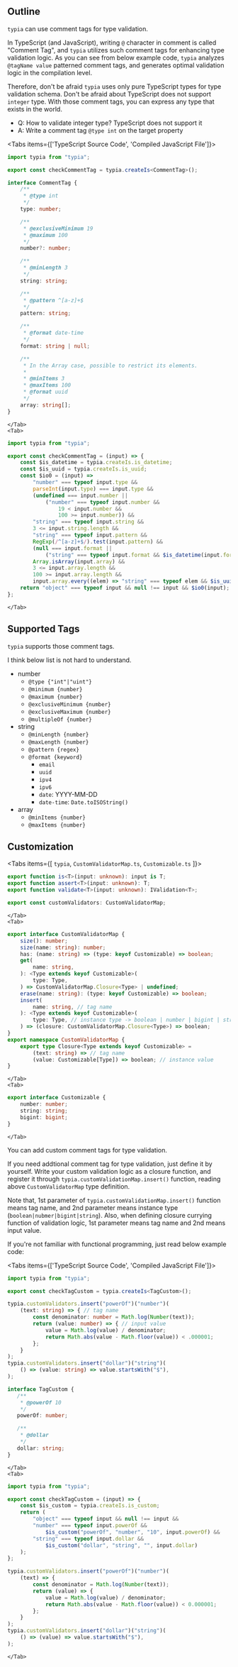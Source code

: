 
## Outline
`typia` can use comment tags for type validation.

In TypeScript (and JavaScript), writing `@` character in comment is called "Comment Tag", and `typia` utilizes such comment tags for enhancing type validation logic. As you can see from below example code, `typia` analyzes `@tagName value` patterned comment tags, and generates optimal validation logic in the compilation level.

Therefore, don't be afraid `typia` uses only pure TypeScript types for type validation schema. Don't be afraid about TypeScript does not support `integer` type. With those comment tags, you can express any type that exists in the world.

  - Q: How to validate integer type? TypeScript does not support it
  - A: Write a comment tag `@type int` on the target property

<Tabs items={['TypeScript Source Code', 'Compiled JavaScript File']}>
    <Tab>
```typescript copy filename="examples/src/is-comment-tags.ts" showLineNumbers {3}
import typia from "typia";

export const checkCommentTag = typia.createIs<CommentTag>();

interface CommentTag {
    /**
     * @type int
     */
    type: number;

    /**
     * @exclusiveMinimum 19
     * @maximum 100
     */
    number?: number;

    /**
     * @minLength 3
     */
    string: string;

    /**
     * @pattern ^[a-z]+$
     */
    pattern: string;

    /**
     * @format date-time
     */
    format: string | null;

    /**
     * In the Array case, possible to restrict its elements.
     *
     * @minItems 3
     * @maxItems 100
     * @format uuid
     */
    array: string[];
}
```
    </Tab>
    <Tab>
```javascript filename="examples/bin/is-comment-tags.js" showLineNumbers {3-24}
import typia from "typia";

export const checkCommentTag = (input) => {
    const $is_datetime = typia.createIs.is_datetime;
    const $is_uuid = typia.createIs.is_uuid;
    const $io0 = (input) =>
        "number" === typeof input.type &&
        parseInt(input.type) === input.type &&
        (undefined === input.number ||
            ("number" === typeof input.number &&
                19 < input.number &&
                100 >= input.number)) &&
        "string" === typeof input.string &&
        3 <= input.string.length &&
        "string" === typeof input.pattern &&
        RegExp(/^[a-z]+$/).test(input.pattern) &&
        (null === input.format ||
            ("string" === typeof input.format && $is_datetime(input.format))) &&
        Array.isArray(input.array) &&
        3 <= input.array.length &&
        100 >= input.array.length &&
        input.array.every((elem) => "string" === typeof elem && $is_uuid(elem));
    return "object" === typeof input && null !== input && $io0(input);
};
```
    </Tab>
</Tabs>




## Supported Tags
`typia` supports those comment tags.

I think below list is not hard to understand.

  - number
    - `@type {"int"|"uint"}`
    - `@minimum {number}`
    - `@maximum {number}`
    - `@exclusiveMinimum {number}`
    - `@exclusiveMaximum {number}`
    - `@multipleOf {number}`
  - string
    - `@minLength {number}`
    - `@maxLength {number}`
    - `@pattern {regex}`
    - `@format {keyword}`
      - `email`
      - `uuid`
      - `ipv4`
      - `ipv6`
      - `date`: YYYY-MM-DD
      - `date-time`: `Date.toISOString()`
  - array
    - `@minItems {number}`
    - `@maxItems {number}`




## Customization
<Tabs items={[
    <code>typia</code>, 
    <code>CustomValidatorMap.ts</code>, 
    <code>Customizable.ts</code>
]}>
    <Tab>
```typescript copy
export function is<T>(input: unknown): input is T;
export function assert<T>(input: unknown): T;
export function validate<T>(input: unknown): IValidation<T>;

export const customValidators: CustomValidatorMap;
```
    </Tab>
    <Tab>
```typescript copy
export interface CustomValidatorMap {
    size(): number;
    size(name: string): number;
    has: (name: string) => (type: keyof Customizable) => boolean;
    get(
        name: string,
    ): <Type extends keyof Customizable>(
        type: Type,
    ) => CustomValidatorMap.Closure<Type> | undefined;
    erase(name: string): (type: keyof Customizable) => boolean;
    insert(
        name: string, // tag name
    ): <Type extends keyof Customizable>(
        type: Type, // instance type -> boolean | number | bigint | string
    ) => (closure: CustomValidatorMap.Closure<Type>) => boolean;
}
export namespace CustomValidatorMap {
    export type Closure<Type extends keyof Customizable> = 
        (text: string) => // tag name
        (value: Customizable[Type]) => boolean; // instance value
}
```
    </Tab>
    <Tab>
```typescript copy
export interface Customizable {
    number: number;
    string: string;
    bigint: bigint;
}
```
    </Tab>
</Tabs>

You can add custom comment tags for type validation.

If you need addtional comment tag for type validation, just define it by yourself. Write your custom validation logic as a closure function, and register it through `typia.customValidationMap.insert()` function, reading above `CustomValidatorMap` type definition.

Note that, 1st parameter of `typia.customValidationMap.insert()` function means tag name, and 2nd parameter means instance type (`boolean|nubmer|bigint|string`). Also, when defining closure currying function of validation logic, 1st parameter means tag name and 2nd means input value.

If you're not familiar with functional programming, just read below example code:  

<Tabs items={['TypeScript Source Code', 'Compiled JavaScript File']}>
    <Tab>
```typescript copy filename="examples/src/is-customization.ts" showLineNumbers {3}
import typia from "typia";

export const checkTagCustom = typia.createIs<TagCustom>();

typia.customValidators.insert("powerOf")("number")(
    (text: string) => { // tag name
        const denominator: number = Math.log(Number(text));
        return (value: number) => { // input value
            value = Math.log(value) / denominator;
            return Math.abs(value - Math.floor(value)) < .000001;
        };
    }
);
typia.customValidators.insert("dollar")("string")(
    () => (value: string) => value.startsWith("$"),
);

interface TagCustom {
   /**
    * @powerOf 10
    */
   powerOf: number;

   /**
    * @dollar
    */
   dollar: string;
}
```
    </Tab>
    <Tab>
```javascript filename="examples/bin/is-customization.js" showLineNumbers {3-12}
import typia from "typia";

export const checkTagCustom = (input) => {
    const $is_custom = typia.createIs.is_custom;
    return (
        "object" === typeof input && null !== input &&
        "number" === typeof input.powerOf &&
            $is_custom("powerOf", "number", "10", input.powerOf) &&
        "string" === typeof input.dollar &&
            $is_custom("dollar", "string", "", input.dollar)
    );
};

typia.customValidators.insert("powerOf")("number")(
    (text) => {
        const denominator = Math.log(Number(text));
        return (value) => {
            value = Math.log(value) / denominator;
            return Math.abs(value - Math.floor(value)) < 0.000001;
        };
    }
);
typia.customValidators.insert("dollar")("string")(
    () => (value) => value.startsWith("$"),
);
```
    </Tab>
</Tabs>